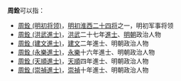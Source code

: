 '''周銓'''可以指：
* [[周銓_(明初将领)|周銓 (明初将领)]]，[[明初淮西二十四将|明初淮西二十四将]]之一，明初军事将领
* [[周銓_(洪武進士)|周銓 (洪武進士)]]，[[洪武|洪武]]二十七年[[進士|進士]]、[[明朝|明朝]]政治人物
* [[周銓_(建文進士)|周銓 (建文進士)]]，[[建文|建文]]二年進士、明朝政治人物
* [[周銓_(永樂進士)|周銓 (永樂進士)]]，[[永樂|永樂]]十六年進士、明朝政治人物
* [[周銓_(天順進士)|周銓 (天順進士)]]，[[天顺_(明朝)|天順]]四年進士、明朝政治人物
* [[周銓_(崇禎進士)|周銓 (崇禎進士)]]，[[崇禎|崇禎]]十年進士、明朝政治人物

{{disambig|cat=二字周姓人名消歧義|quan}}